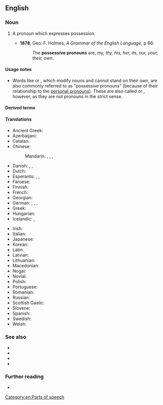 {{also|possessive-pronoun}}
==English==

===Noun===
{{en-noun}}

# {{lb|en|grammar}} A pronoun which expresses possession.
#* '''1878''', Geo. F. Holmes, ''A Grammar of the English Language'', p 66:
#*: The '''possessive pronouns''' are, ''my, thy, his, her, its, our, your, their, own''.

====Usage notes====
* Words like {{m|en|my}} or {{m|en|their}}, which modify nouns and cannot stand on their own, are also commonly referred to as "possessive pronouns" (because of their relationship to the [[personal pronoun]]s). These are also called {{m|en|possessive determiner|possessive determiners}} or {{m|en|possessive adjective|possessive adjectives}}, however, as they are not pronouns in the strict sense.

====Derived terms====
{{der2|en
|determinative possessive pronoun
|independent possessive pronoun
}}

====Translations====
{{trans-top|pronoun which expresses possession}}
* Ancient Greek: {{t|grc|κτητῐκή ᾰ̓ντωνῠμῐ́ᾱ|f}}
* Azerbaijani: {{t|az|mənsubiyyət əvəzliyi}}
* Catalan: {{t|ca|pronom possessiu|m}}
* Chinese:
*: Mandarin: {{t|cmn|所有格代名詞|sc=Hani}}, {{t|cmn|所有格代名词|tr=suǒyǒugé dàimíngcí|sc=Hani}}, {{t+|cmn|物主代詞}}, {{t+|cmn|物主代词|tr=wùzhǔ dàicí}}
* Danish: {{t|da|possessivt pronomen|n}}, {{t|da|possesivpronomen|n}}, {{t|da|ejestedord|n}}
* Dutch: {{t+|nl|bezittelijk voornaamwoord|n}}
* Esperanto: {{t|eo|posesiva pronomo}}, {{t|eo|poseda pronomo}}, {{t+|eo|posesivo}}
* Faroese: {{t|fo|ognarfornavn|n}}
* Finnish: {{t+|fi|possessiivipronomini}}
* French: {{t+|fr|pronom possessif|m}}
* Georgian: {{t|ka|კუთვნილებითი ნაცვალსახელი}}
* German: {{t+|de|besitzanzeigendes Fürwort|n}}; {{t+|de|Possessivpronomen|n}}, {{t+|de|Possessivum|n}}, {{t|de|Possessiv|n}}
* Greek: {{t|el|κτητική αντωνυμία|f}}
* Hungarian: {{t+|hu|birtokos névmás}}
* Icelandic: {{t+|is|eignarfornafn|n}}, {{t+|is|efn.|n}}
{{trans-mid}}
* Irish: {{t|ga|forainm sealbhach}}
* Italian: {{t+|it|pronome possessivo|m}}
* Japanese: {{t|ja|所有代名詞|tr=しょゆうだいめいし, shoyū daimeishi}}
* Korean: {{t+|ko|소유대명사|tr=soyu-daemyeongsa}}
* Latin: {{t|la|pronomen possessivum|n}}
* Latvian: {{t|lv|piederības vietniekvārds|m}}
* Lithuanian: {{t|lt|savybinis įvardis|m}}
* Macedonian: {{t|mk|посвојна заменка|f}}
* Nogai: {{t|nog|тартым авыс}}
* Novial: {{t|nov|posesivi pronomine}}
* Polish: {{t+|pl|zaimek dzierżawczy|m-in}}
* Portuguese: {{t+|pt|pronome possessivo|m}}
* Romanian: {{t|ro|pronume posesiv|n}}
* Russian: {{t+|ru|притяжа́тельное местоиме́ние|n}}
* Scottish Gaelic: {{t|gd|riochdair seilbheach|m}}
* Slovene: {{t+|sl|svojilni zaimek|m}}
* Spanish: {{t|es|pronombre posesivo|m}}
* Swedish: {{t+|sv|possessivt pronomen|n}}
* Welsh: {{t|cy|rhagenw meddiannol|m}}
{{trans-bottom}}

===See also===
* {{l|en|determiner}}
* {{l|en|possessive adjective}}
* {{l|en|possessive determiner}}
* {{l|en|possessive suffix}}

===Further reading===
* {{pedialite}}

[[Category:en:Parts of speech]]